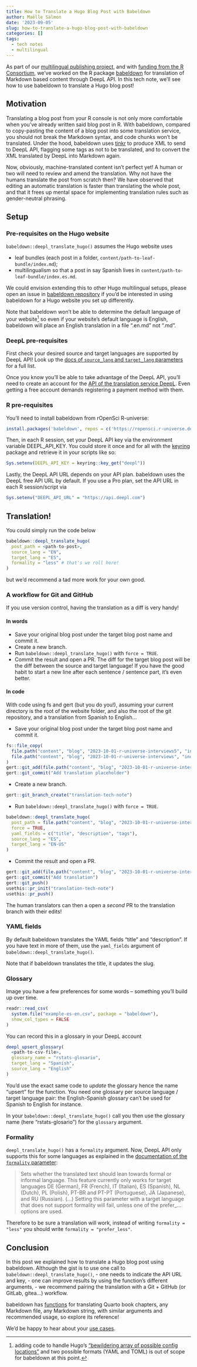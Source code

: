 ```yaml
---
title: How to Translate a Hugo Blog Post with Babeldown
author: Maëlle Salmon
date: '2023-09-05'
slug: how-to-translate-a-hugo-blog-post-with-babeldown
categories: []
tags:
  - tech notes
  - multilingual
---
```


As part of our [multilingual publishing project](/multilingual-publishing/), and with [funding from the R Consortium](https://www.r-consortium.org/all-projects/awarded-projects/2022-group-2), we've worked on the R package [babeldown](https://docs.ropensci.org/babeldown/) for translation of Markdown based content through DeepL API.
In this tech note, we'll see how to use babeldown to translate a Hugo blog post!

## Motivation

Translating a blog post from your R console is not only more comfortable when you've already written said blog post in R.
With babeldown, compared to copy-pasting the content of a blog post into some translation service, you should not break the Markdown syntax, and code chunks won't be translated.
Under the hood, babeldown uses [tinkr](https://docs.ropensci.org/) to produce XML to send to DeepL API, flagging some tags as not to be translated, and to convert the XML translated by DeepL into Markdown again.

Now, obviously, machine-translated content isn't perfect yet!
A human or two will need to review and amend the translation.
Why not have the humans translate the post from scratch then?
We have observed that editing an automatic translation is faster than translating the whole post, and that it frees up mental space for implementing translation rules such as gender-neutral phrasing.

## Setup

### Pre-requisites on the Hugo website

`babeldown::deepl_translate_hugo()` assumes the Hugo website uses

- leaf bundles (each post in a folder, `content/path-to-leaf-bundle/index.md`);
- multilingualism so that a post in say Spanish lives in `content/path-to-leaf-bundle/index.es.md`.

We could envision extending this to other Hugo multilingual setups, please open an issue in [babeldown repository](https://github.com/ropensci-review-tools/babeldown/) if you'd be interested in using babeldown for a Hugo website you set up differently.

Note that babeldown won't be able to determine the default language of your website[^config] so even if your website's default language is English, babeldown will place an English translation in a file ".en.md" not ".md".

[^config]: adding code to handle Hugo's ["bewildering array of possible config locations"](https://github.com/r-lib/hugodown/issues/14#issuecomment-632850506) and two possible formats (YAML and TOML) is out of scope for babeldown at this point.

### DeepL pre-requisites

First check your desired source and target languages are supported by DeepL API!
Look up the [docs of `source_lang` and `target_lang` parameters](https://www.deepl.com/docs-api/translate-text) for a full list.

Once you know you'll be able to take advantage of the DeepL API, you'll need to create an account for the [API of the translation service DeepL](https://www.deepl.com/en/docs-api/).
Even getting a free account demands registering a payment method with them.

### R pre-requisites

You'll need to install babeldown from rOpenSci R-universe:

```r
install.packages('babeldown', repos = c('https://ropensci.r-universe.dev', 'https://cloud.r-project.org'))
```

Then, in each R session, set your DeepL API key via the environment variable DEEPL_API_KEY. You could store it once and for all with the [keyring](https://r-lib.github.io/keyring/index.html) package and retrieve it in your scripts like so:

```r
Sys.setenv(DEEPL_API_KEY = keyring::key_get("deepl"))
```

Lastly, the DeepL API URL depends on your API plan. 
babeldown uses the DeepL free API URL by default. 
If you use a Pro plan, set the API URL in each R session/script via

```r
Sys.setenv("DEEPL_API_URL" = "https://api.deepl.com")
```

## Translation!

You could simply run the code below

```r
babeldown::deepl_translate_hugo(
  post_path = <path-to-post>,
  source_lang = "EN",
  target_lang = "ES",
  formality = "less" # that's we roll here!
)
```

but we'd recommend a tad more work for your own good.

### A workflow for Git and GitHub

If you use version control, having the translation as a diff is very handy!

#### In words

- Save your original blog post under the target blog post name and commit it.
- Create a new branch.
- Run `babeldown::deepl_translate_hugo()` with `force = TRUE`.
- Commit the result and open a PR. The diff for the target blog post will be the diff between the source and target language! If you have the good habit to start a new line after each sentence / sentence part, it's even better.

#### In code

With code using fs and gert (but you do you!), assuming your current directory is the root of the website folder, and also the root of the git repository, and a translation from Spanish to English...

- Save your original blog post under the target blog post name and commit it.

```r
fs::file_copy(
  file.path("content", "blog", "2023-10-01-r-universe-interviews5", "index.es.md"),
  file.path("content", "blog", "2023-10-01-r-universe-interviews", "index.en.md")
)
gert::git_add(file.path("content", "blog", "2023-10-01-r-universe-interviews", "index.en.md"))
gert::git_commit("Add translation placeholder")
```

- Create a new branch.

```r
gert::git_branch_create("translation-tech-note")
```

- Run `babeldown::deepl_translate_hugo()` with `force = TRUE`.

```r
babeldown::deepl_translate_hugo(
  post_path = file.path("content", "blog", "2023-10-01-r-universe-interviews", "index.es.md"),
  force = TRUE,
  yaml_fields = c("title", "description", "tags"),
  source_lang = "ES",
  target_lang = "EN-US"
)
```

- Commit the result and open a PR.

```r
gert::git_add(file.path("content", "blog", "2023-10-01-r-universe-interviews", "index.md"))
gert::git_commit("Add translation")
gert::git_push()
usethis::pr_init("translation-tech-note")
usethis::pr_push()
```

The human translators can then a open a _second_ PR to the translation branch with their edits!

### YAML fields

By default babeldown translates the YAML fields "title" and "description". 
If you have text in more of them, use the `yaml_fields` argument of `babeldown::deepl_translate_hugo()`.

Note that if babeldown translates the title, it updates the slug.

### Glossary

Image you have a few preferences for some words -- something you'll build up over time.

```r
readr::read_csv(
  system.file("example-es-en.csv", package = "babeldown"), 
  show_col_types = FALSE
)
```

You can record this in a glossary in your DeepL account

```r
deepl_upsert_glossary(
  <path-to-csv-file>,
  glossary_name = "rstats-glosario",
  target_lang = "Spanish",
  source_lang = "English"
)
```

You'd use the exact same code to _update_ the glossary hence the name "upsert" for the function.
You need one glossary per source language / target language pair: the English-Spanish glossary can't be used for Spanish to English for instance.

In your `babeldown::deepl_translate_hugo()` call you then use the glossary name (here "rstats-glosario") for the `glossary` argument. 

### Formality

`deepl_translate_hugo()` has a `formality` argument.
Now, DeepL API only supports this for some languages as explained in the [documentation of the `formality` parameter](https://www.deepl.com/docs-api/translate-text): 

> Sets whether the translated text should lean towards formal or informal language. This feature currently only works for target languages DE (German), FR (French), IT (Italian), ES (Spanish), NL (Dutch), PL (Polish), PT-BR and PT-PT (Portuguese), JA (Japanese), and RU (Russian). (...) Setting this parameter with a target language that does not support formality will fail, unless one of the prefer_... options are used. 

Therefore to be sure a translation will work, instead of writing `formality = "less"` you should write `formality = "prefer_less"`.

## Conclusion

In this post we explained how to translate a Hugo blog post using babeldown.
Although the gist is to use one call to `babeldown::deepl_translate_hugo()`,
- one needs to indicate the API URL and key, 
- one can improve results by using the function's different arguments,
- we recommend pairing the translation with a Git + GitHub (or GitLab, gitea...) workflow.

babeldown has [functions](https://docs.ropensci.org/babeldown/reference/index.html) for translating Quarto book chapters, any Markdown file, any Markdown string, with similar arguments and recommended usage, so explore its reference!

We'd be happy to hear about your [use cases](/usecases/).


